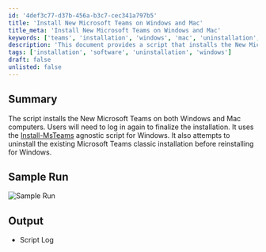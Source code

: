 ```yaml
---
id: '4def3c77-d37b-456a-b3c7-cec341a797b5'
title: 'Install New Microsoft Teams on Windows and Mac'
title_meta: 'Install New Microsoft Teams on Windows and Mac'
keywords: ['teams', 'installation', 'windows', 'mac', 'uninstallation', 'software']
description: 'This document provides a script that installs the New Microsoft Teams on both Windows and Mac computers. It includes steps for uninstalling the existing classic version on Windows and requires users to log in again to complete the installation process.'
tags: ['installation', 'software', 'uninstallation', 'windows']
draft: false
unlisted: false
---
```

## Summary

The script installs the New Microsoft Teams on both Windows and Mac computers. Users will need to log in again to finalize the installation. It uses the [Install-MsTeams](https://proval.itglue.com/DOC-5078775-10365263) agnostic script for Windows. It also attempts to uninstall the existing Microsoft Teams classic installation before reinstalling for Windows.

## Sample Run

![Sample Run](../../../static/img/Install-New-Microsoft-Teams/image_1.png)

## Output

- Script Log












